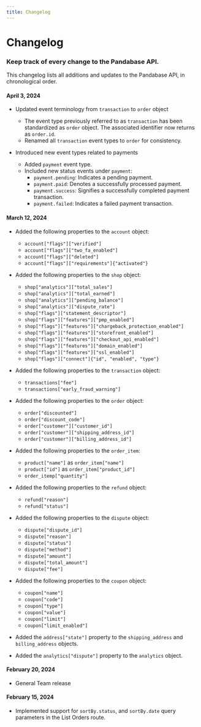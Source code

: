 ```yaml
---
title: Changelog
---
```


# Changelog

### Keep track of every change to the Pandabase API.

This changelog lists all additions and updates to the Pandabase API, in
chronological order.

#### April 3, 2024

- Updated event terminology from `transaction` to `order` object

  - The event type previously referred to as `transaction` has been standardized
    as `order` object. The associated identifier now returns as `order.id`.
  - Renamed all `transaction` event types to `order` for consistency.

- Introduced new event types related to payments
  - Added `payment` event type.
  - Included new status events under `payment`:
    - `payment.pending`: Indicates a pending payment.
    - `payment.paid`: Denotes a successfully processed payment.
    - `payment.success`: Signifies a successfully completed payment transaction.
    - `payment.failed`: Indicates a failed payment transaction.

#### March 12, 2024

- Added the following properties to the `account` object:

  - `account["flags"]["verified"]`
  - `account["flags"]["two_fa_enabled"]`
  - `account["flags"]["deleted"]`
  - `account["flags"]["requirements"]{"activated"}`

- Added the following properties to the `shop` object:

  - `shop["analytics"]["total_sales"]`
  - `shop["analytics"]["total_earned"]`
  - `shop["analytics"]["pending_balance"]`
  - `shop["analytics"]["dispute_rate"]`
  - `shop["flags"]["statement_descriptor"]`
  - `shop["flags"]["features"]["pmp_enabled"]`
  - `shop["flags"]["features"]["chargeback_protection_enabled"]`
  - `shop["flags"]["features"]["storefront_enabled"]`
  - `shop["flags"]["features"]["checkout_api_enabled"]`
  - `shop["flags"]["features"]["domain_enabled"]`
  - `shop["flags"]["features"]["ssl_enabled"]`
  - `shop["flags"]["connect"]{"id", "enabled", "type"}`

- Added the following properties to the `transaction` object:

  - `transactions["fee"]`
  - `transactions["early_fraud_warning"]`

- Added the following properties to the `order` object:

  - `order["discounted"]`
  - `order["discount_code"]`
  - `order["customer"]["customer_id"]`
  - `order["customer"]["shipping_address_id"]`
  - `order["customer"]["billing_address_id"]`

- Added the following properties to the `order_item`:

  - `product["name"]` as `order_item["name"]`
  - `product["id"]` as `order_item["product_id"]`
  - `order_itemp["quantity"]`

- Added the following properties to the `refund` object:

  - `refund["reason"]`
  - `refund["status"]`

- Added the following properties to the `dispute` object:

  - `dispute["dispute_id"]`
  - `dispute["reason"]`
  - `dispute["status"]`
  - `dispute["method"]`
  - `dispute["amount"]`
  - `dispute["total_amount"]`
  - `dispute["fee"]`

- Added the following properties to the `coupon` object:

  - `coupon["name"]`
  - `coupon["code"]`
  - `coupon["type"]`
  - `coupon["value"]`
  - `coupon["limit"]`
  - `coupon["limit_enabled"]`

- Added the `address["state"]` property to the `shipping_address` and
  `billing_address` objects.

- Added the `analytics["dispute"]` property to the `analytics` object.

#### February 20, 2024

- General Team release

#### February 15, 2024

- Implemented support for `sortBy.status`, and `sortBy.date` query parameters in
  the List Orders route.
